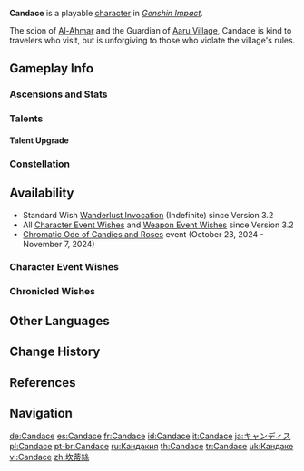 {{CharacterTabs}}
{{About|the playable character|the [[Genius Invokation TCG]] Character Card|Candace (Character Card)}}
{{Character Infobox
|image            = <gallery>
Candace Card.png|Card
Character Candace Full Wish.png|Wish
Character Candace Game.png|In-Game
</gallery>
|realname         = <!-- Optional, if different from in-game name -->
|title            = Golden Vow
|title2           = Guardian of Aaru Village

<!--Playable Character Information-->
|type             = Playable
|quality          = 4
|weapon           = Polearm
|element          = Hydro

<!--Character Information-->
|name             = Candace
|birthday         = May 3rd
|constellation    = Sagitta Scutum
|region           = Sumeru
|affiliation      = Aaru Village
|dish             = Utmost Care
|namecard         = Candace: Gray Heron
|obtain           = [[Wishes]]
|releaseDate      = 2022-09-28

|ancestry         = <!-- Clan/family -->
|father           = 
|mother           = 
|spouse           = 
|sibling          = 
|child            = 
|relative         = 

|voiceEN          = [https://www.sharankirby.com Shara Kirby]<ref name="Candace EN JP">Twitter: [https://twitter.com/GenshinImpact/status/1574277595792904192 EN & JP VA Announcement]</ref>
|voiceCN          = [https://zh.moegirl.org.cn/张琦 Zhang Qi ({{zh|张琦}})]<ref name="Candace CN">Bilibili: [https://www.bilibili.com/video/BV1yd4y1u7ef {{zh|《原神》3.1版本PV：「赤土之王与三朝圣者」}}] (Video Description)</ref>
|voiceJP          = {{w|Ryoka Yuzuki|Yuzuki Ryoka ({{ja|柚木 涼香}})}}<ref name="Candace EN JP" />
|voiceKR          = {{w|ko:전영수|Jeon Yeongsu ({{ko|전영수}})}}<ref name="Candace KR">Twitter: [https://twitter.com/genshinimpactkr/status/1574265302619021312 KR VA Announcement]</ref>
}}
'''Candace''' is a playable {{Hydro}} [[character]] in ''[[Genshin Impact]]''.

The scion of [[Al-Ahmar]] and the Guardian of [[Aaru Village]], Candace is kind to travelers who visit, but is unforgiving to those who violate the village's rules.

==Gameplay Info==
===Ascensions and Stats===
{{Character Ascensions and Stats}}

===Talents===
{{Talent Table}}

====Talent Upgrade====
{{Talent Upgrade}}

===Constellation===
{{Constellation Table}}

==Availability==
*Standard Wish [[Wanderlust Invocation]] (Indefinite) since Version 3.2
*All [[Character Event Wishes]] and [[Weapon Event Wishes]] since Version 3.2
*[[Chromatic Ode of Candies and Roses]] event (October 23, 2024 - November 7, 2024)

===Character Event Wishes===
{{Featured}}
===Chronicled Wishes===
{{Featured|chronicled=1}}

==Other Languages==
{{Other Languages
|default_hidden = 1
|en      = Candace
|zhs     = 坎蒂丝
|zhs_rm  = Kǎndìsī
|zht     = 坎蒂絲
|zht_rm  = Kǎndìsī
|ja      = キャンディス
|ja_rm   = Kyandisu
|ko      = 캔디스
|es      = Candace
|fr      = Candace
|ru      = Кандакия
|th      = Candace
|vi      = Candace
|de      = Candace
|id      = Candace
|pt      = Candace
|tr      = Candace
|it      = Candace
}}

==Change History==
{{Change History|3.1|introduced=3.0}}

==References==
{{Reflist}}

==Navigation==
{{Character Navbox}}

[[de:Candace]]
[[es:Candace]]
[[fr:Candace]]
[[id:Candace]]
[[it:Candace]]
[[ja:キャンディス]]
[[pl:Candace]]
[[pt-br:Candace]]
[[ru:Кандакия]]
[[th:Candace]]
[[tr:Candace]]
[[uk:Кандаке]]
[[vi:Candace]]
[[zh:坎蒂絲]]